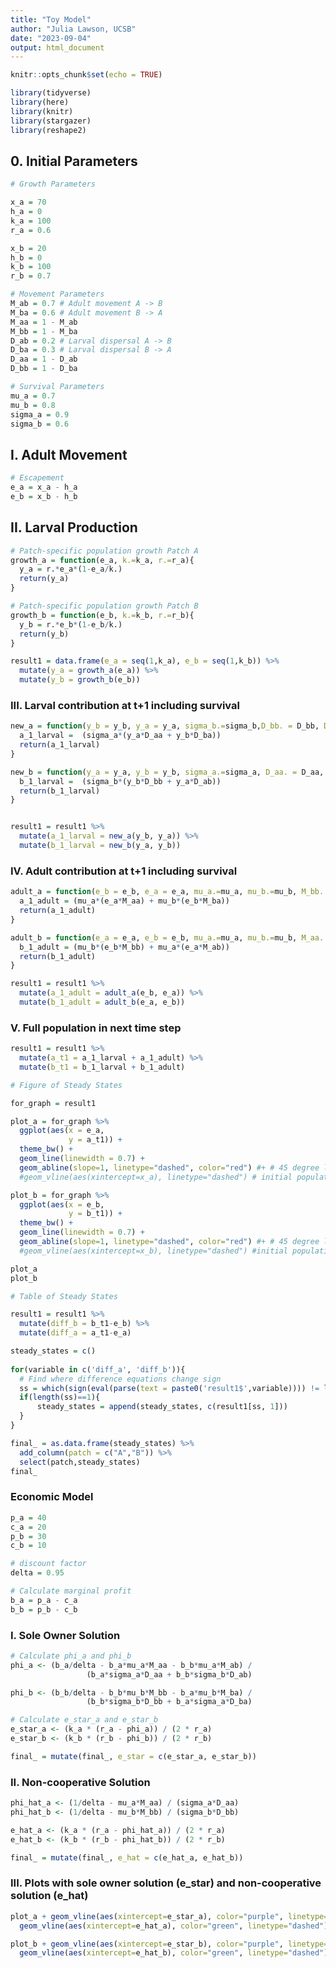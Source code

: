 ```yaml
---
title: "Toy Model"
author: "Julia Lawson, UCSB"
date: "2023-09-04"
output: html_document
---
```


```r
knitr::opts_chunk$set(echo = TRUE)

library(tidyverse)
library(here)
library(knitr)
library(stargazer)
library(reshape2)
```

## 0. Initial Parameters

```r

# Growth Parameters

x_a = 70
h_a = 0
k_a = 100
r_a = 0.6

x_b = 20
h_b = 0
k_b = 100
r_b = 0.7

# Movement Parameters
M_ab = 0.7 # Adult movement A -> B 
M_ba = 0.6 # Adult movement B -> A
M_aa = 1 - M_ab
M_bb = 1 - M_ba
D_ab = 0.2 # Larval dispersal A -> B
D_ba = 0.3 # Larval dispersal B -> A
D_aa = 1 - D_ab
D_bb = 1 - D_ba

# Survival Parameters
mu_a = 0.7
mu_b = 0.8
sigma_a = 0.9
sigma_b = 0.6

```

## I. Adult Movement

```r

# Escapement
e_a = x_a - h_a
e_b = x_b - h_b

```

## II. Larval Production

```r

# Patch-specific population growth Patch A
growth_a = function(e_a, k.=k_a, r.=r_a){
  y_a = r.*e_a*(1-e_a/k.)
  return(y_a)
}

# Patch-specific population growth Patch B
growth_b = function(e_b, k.=k_b, r.=r_b){
  y_b = r.*e_b*(1-e_b/k.)
  return(y_b)
}

```

```r

result1 = data.frame(e_a = seq(1,k_a), e_b = seq(1,k_b)) %>%
  mutate(y_a = growth_a(e_a)) %>% 
  mutate(y_b = growth_b(e_b))

```

### III. Larval contribution at t+1 including survival

```r

new_a = function(y_b = y_b, y_a = y_a, sigma_b.=sigma_b,D_bb. = D_bb, D_ab. = D_ab){
  a_1_larval =  (sigma_a*(y_a*D_aa + y_b*D_ba))
  return(a_1_larval)
}

new_b = function(y_a = y_a, y_b = y_b, sigma_a.=sigma_a, D_aa. = D_aa, D_ba. = D_ba){
  b_1_larval =  (sigma_b*(y_b*D_bb + y_a*D_ab))
  return(b_1_larval)
}


result1 = result1 %>% 
  mutate(a_1_larval = new_a(y_b, y_a)) %>% 
  mutate(b_1_larval = new_b(y_a, y_b))

```

### IV. Adult contribution at t+1 including survival

```r

adult_a = function(e_b = e_b, e_a = e_a, mu_a.=mu_a, mu_b.=mu_b, M_bb. = M_bb, M_ab. = M_ab){
  a_1_adult = (mu_a*(e_a*M_aa) + mu_b*(e_b*M_ba))
  return(a_1_adult)
}

adult_b = function(e_a = e_a, e_b = e_b, mu_a.=mu_a, mu_b.=mu_b, M_aa. = M_aa, M_ba. = M_ba){
  b_1_adult = (mu_b*(e_b*M_bb) + mu_a*(e_a*M_ab))
  return(b_1_adult)
}

result1 = result1 %>% 
  mutate(a_1_adult = adult_a(e_b, e_a)) %>% 
  mutate(b_1_adult = adult_b(e_a, e_b))

```

### V. Full population in next time step

```r

result1 = result1 %>% 
  mutate(a_t1 = a_1_larval + a_1_adult) %>% 
  mutate(b_t1 = b_1_larval + b_1_adult)

```


```r

# Figure of Steady States

for_graph = result1

plot_a = for_graph %>%
  ggplot(aes(x = e_a, 
             y = a_t1)) +
  theme_bw() +
  geom_line(linewidth = 0.7) +
  geom_abline(slope=1, linetype="dashed", color="red") #+ # 45 degree line to find steady state
  #geom_vline(aes(xintercept=x_a), linetype="dashed") # initial population, x_a

plot_b = for_graph %>%
  ggplot(aes(x = e_b, 
             y = b_t1)) +
  theme_bw() +
  geom_line(linewidth = 0.7) +
  geom_abline(slope=1, linetype="dashed", color="red") #+ # 45 degree line to find steady state
  #geom_vline(aes(xintercept=x_b), linetype="dashed") #initial population, x_b

plot_a
plot_b
```

```r

# Table of Steady States

result1 = result1 %>% 
  mutate(diff_b = b_t1-e_b) %>% 
  mutate(diff_a = a_t1-e_a)

steady_states = c()
  
for(variable in c('diff_a', 'diff_b')){
  # Find where difference equations change sign
  ss = which(sign(eval(parse(text = paste0('result1$',variable)))) != lag(sign(eval(parse(text = paste0('result1$', variable))))))
  if(length(ss)==1){
      steady_states = append(steady_states, c(result1[ss, 1]))
  }
}

final_ = as.data.frame(steady_states) %>% 
  add_column(patch = c("A","B")) %>% 
  select(patch,steady_states)
final_
```

### Economic Model

```r

p_a = 40
c_a = 20
p_b = 30
c_b = 10

# discount factor
delta = 0.95

# Calculate marginal profit
b_a = p_a - c_a
b_b = p_b - c_b

```

### I. Sole Owner Solution

```r

# Calculate phi_a and phi_b
phi_a <- (b_a/delta - b_a*mu_a*M_aa - b_b*mu_a*M_ab) / 
                 (b_a*sigma_a*D_aa + b_b*sigma_b*D_ab)

phi_b <- (b_b/delta - b_b*mu_b*M_bb - b_a*mu_b*M_ba) / 
                 (b_b*sigma_b*D_bb + b_a*sigma_a*D_ba)

# Calculate e_star_a and e_star_b
e_star_a <- (k_a * (r_a - phi_a)) / (2 * r_a)
e_star_b <- (k_b * (r_b - phi_b)) / (2 * r_b)

final_ = mutate(final_, e_star = c(e_star_a, e_star_b))

```

### II. Non-cooperative Solution

```r

phi_hat_a <- (1/delta - mu_a*M_aa) / (sigma_a*D_aa)
phi_hat_b <- (1/delta - mu_b*M_bb) / (sigma_b*D_bb)

e_hat_a <- (k_a * (r_a - phi_hat_a)) / (2 * r_a)
e_hat_b <- (k_b * (r_b - phi_hat_b)) / (2 * r_b)

final_ = mutate(final_, e_hat = c(e_hat_a, e_hat_b))

```

### III. Plots with sole owner solution (e_star) and non-cooperative solution (e_hat)

```r

plot_a + geom_vline(aes(xintercept=e_star_a), color="purple", linetype="dashed") +
  geom_vline(aes(xintercept=e_hat_a), color="green", linetype="dashed")

plot_b + geom_vline(aes(xintercept=e_star_b), color="purple", linetype="dashed") +
  geom_vline(aes(xintercept=e_hat_b), color="green", linetype="dashed")

```
